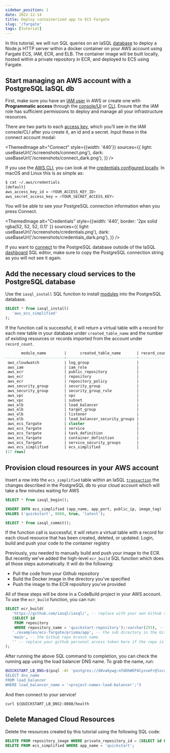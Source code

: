 ```yaml
---
sidebar_position: 1
date: 2022-12-14
title: Deploy containerized app to ECS Fargate
slug: '/fargate'
tags: [tutorial]
---
```


In this tutorial, we will run SQL queries on an IaSQL [database](/docs/database) to deploy a Node.js HTTP server within a docker container on your AWS account using Fargate ECS, IAM, ECR, and ELB. The container image will be built locally, hosted within a private repository in ECR, and deployed to ECS using Fargate.

<!--truncate-->

## Start managing an AWS account with a PostgreSQL IaSQL db

First, make sure you have an [IAM user](https://docs.aws.amazon.com/IAM/latest/UserGuide/id_users.html) in AWS or create one with **Programmatic access** through the [console/UI](https://docs.aws.amazon.com/IAM/latest/UserGuide/id_users_create.html#id_users_create_console) or [CLI](https://docs.aws.amazon.com/IAM/latest/UserGuide/id_users_create.html#id_users_create_cliwpsapi). Ensure that the IAM role has sufficient permissions to deploy and manage all your infrastructure resources.

There are two parts to each [access key](https://docs.aws.amazon.com/general/latest/gr/aws-sec-cred-types.html#access-keys-and-secret-access-keys), which you’ll see in the IAM console/CLI after you create it, an id and a secret. Input these in the connect account modal:


<ThemedImage
  alt="Connect"
  style={{width: '440'}}
  sources={{
    light: useBaseUrl('/screenshots/connect.png'),
    dark: useBaseUrl('/screenshots/connect_dark.png'),
  }}
/>

If you use the [AWS CLI](https://docs.aws.amazon.com/cli/), you can look at the [credentials configured locally](https://docs.aws.amazon.com/sdkref/latest/guide/file-location.html). In macOS and Linux this is as simple as:

```bash
$ cat ~/.aws/credentials
[default]
aws_access_key_id = <YOUR_ACCESS_KEY_ID>
aws_secret_access_key = <YOUR_SECRET_ACCESS_KEY>
```
You will be able to see your PostgreSQL connection information when you press Connect.

<ThemedImage
   alt="Credentials"
   style={{width: '440', border: '2px solid rgba(52, 52, 52, 0.1)' }}
   sources={{
   light: useBaseUrl('/screenshots/credentials.png'),
   dark: useBaseUrl('/screenshots/credentials_dark.png'),
   }}
/>

If you want to [connect](/docs/connect) to the PostgreSQL database outside of the IaSQL [dashboard](https://app.iasql.com) SQL editor, make sure to copy the PostgreSQL connection string as you will not see it again.

## Add the necessary cloud services to the PostgreSQL database

Use the `iasql_install` SQL function to install [modules](/docs/module) into the PostgreSQL database.

```sql
SELECT * from iasql_install(
   'aws_ecs_simplified'
);
```

If the function call is successful, it will return a virtual table with a record for each new table in your database under `created_table_name` and the number of existing resources or records imported from the account under `record_count`.

```sql
       module_name        |      created_table_name       | record_count
--------------------------+-------------------------------+--------------
 aws_cloudwatch           | log_group                     |            0
 aws_iam                  | iam_role                      |            0
 aws_ecr                  | public_repository             |            0
 aws_ecr                  | repository                    |            1
 aws_ecr                  | repository_policy             |            0
 aws_security_group       | security_group                |            2
 aws_security_group       | security_group_rule           |            0
 aws_vpc                  | vpc                           |            1
 aws_vpc                  | subnet                        |            3
 aws_elb                  | load_balancer                 |            0
 aws_elb                  | target_group                  |            0
 aws_elb                  | listener                      |            0
 aws_elb                  | load_balancer_security_groups |            0
 aws_ecs_fargate          | cluster                       |            0
 aws_ecs_fargate          | service                       |            0
 aws_ecs_fargate          | task_definition               |            0
 aws_ecs_fargate          | container_definition          |            0
 aws_ecs_fargate          | service_security_groups       |            0
 aws_ecs_simplified       | ecs_simplified                |            0
(17 rows)
```

## Provision cloud resources in your AWS account

Insert a row into the `ecs_simplified` table within an IaSQL [`transaction`](/docs/transaction) the changes described in the PostgreSQL db to your cloud account which will take a few minutes waiting for AWS


```sql
SELECT * from iasql_begin();

INSERT INTO ecs_simplified (app_name, app_port, public_ip, image_tag)
VALUES ('quickstart', 8088, true, 'latest');

SELECT * from iasql_commit();
```

If the function call is successful, it will return a virtual table with a record for each cloud resource that has been created, deleted, or updated.
Login, build and push your code to the container registry

Previously, you needed to manually build and push your image to the ECR. But recently we've added the high-level `ecr_build` SQL function which does all those steps automatically. It will do the following:
- Pull the code from your Github repository
- Build the Docker image in the directory you've specified
- Push the image to the ECR repository you've provided

All of these steps will be done in a CodeBuild project in your AWS account. To use the `ecr_build` function, you can run:

```sql
SELECT ecr_build(
   'https://github.com/iasql/iasql/', -- replace with your own Github repo if you want to use your own codebase
   (SELECT id
    FROM repository
    WHERE repository_name = 'quickstart-repository')::varchar(255), -- replace quickstart if you've changed the project name
   './examples/ecs-fargate/prisma/app', -- the sub directory in the Github repo that the image should be built in
   'main', -- the Github repo branch name
   '' -- replace your github personal access token here if the repo is private
);
```

After running the above SQL command to completion, you can check the running app using the load balancer DNS name. To grab the name, run:
```bash
QUICKSTART_LB_DNS=$(psql -At 'postgres://d0va6ywg:nfdDh#EP4CyzveFr@localhost:5432/_4b2bb09a59a411e4' -c "
SELECT dns_name
FROM load_balancer
WHERE load_balancer_name = '<project-name>-load-balancer';")
```
And then connect to your service!

```
curl ${QUICKSTART_LB_DNS}:8088/health
```


## Delete Managed Cloud Resources

Delete the resources created by this tutorial using the following SQL code:

```sql title="psql postgres://qpp3pzqb:LN6jnHfhRJTBD6ia@localhost:5432/_3ba201e349a11daf -c"
DELETE FROM repository_image WHERE private_repository_id = (SELECT id FROM repository WHERE repository_name = 'quickstart-repository');
DELETE FROM ecs_simplified WHERE app_name = 'quickstart';
```